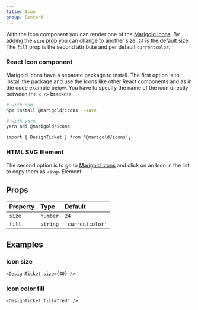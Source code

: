 ```yaml
---
title: Icon
group: Content
---
```


With the Icon component you can render one of the [Marigold Icons](../../foundation/icons).
By adding the `size` prop you can change to another size. `24` is the default size.
The `fill` prop is the second attribute and per default `currentcolor`.

<Inline space="small">
  <DesignTicket />
  <Ticket />
  <TicketInsurance />
  <Resale />
</Inline>

### React Icon component

Marigold Icons have a separate package to install.
The first option is to install the package and use the Icons like other React components and as in the code example below.
You have to specify the name of the icon directly between the `< />` brackets.

```bash onlyCode
# with npm
npm install @marigold/icons --save

# with yarn
yarn add @marigold/icons
```

```tsx onlyCode
import { DesignTicket } from '@marigold/icons';
```

### HTML SVG Element

The second option is to go to [Marigold Icons](../../foundation/icons) and click on an Icon in the list to copy them as `<svg>` Element

## Props

| Property | Type     | Default          |
| :------- | :------- | :--------------- |
| `size`   | `number` | `24`             |
| `fill`   | `string` | `'currentcolor'` |

## Examples

### Icon size

```tsx
<DesignTicket size={40} />
```

### Icon color fill

```tsx
<DesignTicket fill="red" />
```
